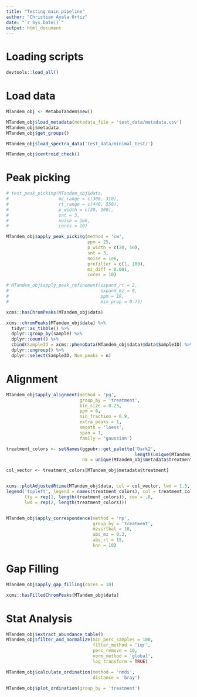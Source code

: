 ```yaml
---
title: "Testing main pipeline"
author: "Christian Ayala Ortiz"
date: "`r Sys.Date()`"
output: html_document
---
```


# Loading scripts

```r
devtools::load_all()
```

# Load data

```r
MTandem_obj <- MetaboTandem$new()

MTandem_obj$load_metadata(metadata_file = 'test_data/metadata.csv')
MTandem_obj$metadata
MTandem_obj$get_groups()

MTandem_obj$load_spectra_data('test_data/minimal_test/')

MTandem_obj$centroid_check()
```

# Peak picking

```r
# test_peak_picking(MTandem_obj$data,
#                   mz_range = c(300, 310),
#                   rt_range = c(440, 550),
#                   p_width = c(20, 100),
#                   snt = 3,
#                   noise = 1e6,
#                   cores = 10)

MTandem_obj$apply_peak_picking(method = 'cw',
                               ppm = 25,
                               p_width = c(20, 50),
                               snt = 3,
                               noise = 1e6,
                               prefilter = c(1, 100),
                               mz_diff = 0.001,
                               cores = 10)

# MTandem_obj$apply_peak_refinement(expand_rt = 2,
#                                   expand_mz = 0,
#                                   ppm = 10,
#                                   min_prop = 0.75)

xcms::hasChromPeaks(MTandem_obj$data)

xcms::chromPeaks(MTandem_obj$data) %>% 
  tidyr::as_tibble() %>% 
  dplyr::group_by(sample) %>% 
  dplyr::count() %>% 
  cbind(SampleID = xcms::phenoData(MTandem_obj$data)@data$SampleID) %>% 
  dplyr::ungroup() %>% 
  dplyr::select(SampleID, Num_peaks = n)

```

# Alignment

```r
MTandem_obj$apply_alignment(method = 'pg',
                            group_by = 'treatment',
                            bin_size = 0.25,
                            ppm = 0,
                            min_fraction = 0.9,
                            extra_peaks = 1,
                            smooth = 'loess',
                            span = 1,
                            family = 'gaussian')

treatment_colors <- setNames(ggpubr::get_palette('Dark2',
                                                 length(unique(MTandem_obj$metadata$treatment))),
                             nm = unique(MTandem_obj$metadata$treatment))

col_vector <- treatment_colors[MTandem_obj$metadata$treatment]


xcms::plotAdjustedRtime(MTandem_obj$data, col = col_vector, lwd = 1.5, cex = .7)
legend('topleft', legend = names(treatment_colors), col = treatment_colors, 
       lty = rep(1, length(treatment_colors)), cex = .8, 
       lwd = rep(2, length(treatment_colors)))


MTandem_obj$apply_correspondence(method = 'np',
                                 group_by = 'treatment',
                                 mzvsrtbal = 10,
                                 abs_mz = 0.2,
                                 abs_rt = 15,
                                 knn = 10)
```

# Gap Filling

```r
MTandem_obj$apply_gap_filling(cores = 10)

xcms::hasFilledChromPeaks(MTandem_obj$data)
```

# Stat Analysis

```r
MTandem_obj$extract_abundance_table()
MTandem_obj$filter_and_normalize(min_perc_samples = 100,
                                 filter_method = 'iqr',
                                 perc_remove = 10,
                                 norm_method = 'global',
                                 log_transform = TRUE)

MTandem_obj$calculate_ordination(method = 'nmds',
                                 distance = 'bray')

MTandem_obj$plot_ordination(group_by = 'treatment')


```






